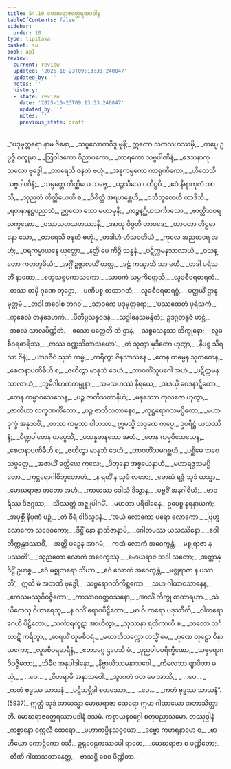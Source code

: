 ```yaml
---
title: 54.10 မောဃရာဇတ္ထေရအပဒါန
tableOfContents: false
sidebar:
  order: 10
type: tipitaka
basket: su
book: ap1
review:
  current: review
  updated: '2025-10-23T09:13:33.240847'
  updated_by: ''
  notes: ''
  history:
  - state: review
    date: '2025-10-23T09:13:33.240847'
    updated_by: ''
    notes: ''
    previous_state: draft
---
```



<ReviewStatus review={frontmatter.review} showDetails={true} />

<HypothesisAnnotation frontmatter={frontmatter} />

<DynamicBreadcrumb />

<Division number="327" book="ap1" e="ch" v="20" p="424">

<Paragraph number="7292" type="verses" book="ap1">
_“ပဒုမုတ္တရော နာမ ဇိနော,_  
_သဗ္ဗလောကဝိဒူ မုနိ;_  
ဣတော သတသဟဿမှိ,_  
_ကပ္ပေ ဥပ္ပဇ္ဇိ စက္ခုမာ._  

</Paragraph>

</Division>
<Division number="328" book="ap1" e="ch" v="20" p="424">

<Paragraph number="7293" type="verses" book="ap1">
_ဩဝါဒကော ဝိညာပကော,_  
_တာရကော သဗ္ဗပါဏိနံ;_  
_ဒေသနာကုသလော ဗုဒ္ဓေါ,_  
_တာရေသိ ဇနတံ ဗဟုံ._  

</Paragraph>

</Division>
<Division number="329" book="ap1" e="ch" v="20" p="424">

<Paragraph number="7294" type="verses" book="ap1">
_အနုကမ္ပကော ကာရုဏိကော,_  
_ဟိတေသီ သဗ္ဗပါဏိနံ;_  
_သမ္ပတ္တေ တိတ္ထိယေ သဗ္ဗေ,_  
_ပဉ္စသီလေ ပတိဋ္ဌပိ._  

</Paragraph>

</Division>
<Division number="330" book="ap1" e="ch" v="20" p="424">

<Paragraph number="7295" type="verses" book="ap1">
_ဧဝံ နိရာကုလံ အာသိ,_  
_သုညတံ တိတ္ထိယေဟိ စ;_  
_ဝိစိတ္တံ အရဟန္တေဟိ,_  
_ဝသီဘူတေဟိ တာဒိဘိ._  

</Paragraph>

</Division>
<Division number="331" book="ap1" e="ch" v="20" p="424">

<Paragraph number="7296" type="verses" book="ap1">
_ရတနာနဋ္ဌပညာသံ,_  
ဥဂ္ဂတော သော မဟာမုနိ;_  
_ကဉ္စနဂ္ဃိယသင်္ကာသော,_  
_ဗာတ္တိံသဝရလက္ခဏော._  

</Paragraph>

</Division>
<Division number="332" book="ap1" e="ch" v="20" p="424">

<Paragraph number="7297" type="verses" book="ap1">
_ဝဿသတသဟဿာနိ,_  
_အာယု ဝိဇ္ဇတိ တာဝဒေ;_  
_တာဝတာ တိဋ္ဌမာနော သော,_  
_တာရေသိ ဇနတံ ဗဟုံ._  

</Paragraph>

</Division>
<Division number="333" book="ap1" e="ch" v="20" p="424">

<Paragraph number="7298" type="verses" book="ap1">
_တဒါဟံ ဟံသဝတိယံ,_  
_ကုလေ အညတရေ အဟုံ;_  
_ပရကမ္မာယနေ ယုတ္တော,_  
_နတ္ထိ မေ ကိဉ္စိ သန္ဓနံ._  

</Paragraph>

</Division>
<Division number="334" book="ap1" e="ch" v="20" p="424">

<Paragraph number="7299" type="verses" book="ap1">
_ပဋိက္ကမနသာလာယံ,_  
_ဝသန္တော ကတဘူမိယံ;_  
_အဂ္ဂိံ ဥဇ္ဇာလယိံ တတ္ထ,_  
_ဒဠှံ ကဏှာသိ သာ မဟီ._  

</Paragraph>

</Division>
<Division number="335" book="ap1" e="ch" v="20" p="424">

<Paragraph number="7300" type="verses" book="ap1">
_တဒါ ပရိသတိံ နာထော,_  
_စတုသစ္စပကာသကော;_  
_သာဝကံ သမ္ပကိတ္တေသိ,_  
_လူခစီဝရဓာရကံ._  

</Paragraph>

</Division>
<Division number="336" book="ap1" e="ch" v="20" p="424">

<Paragraph number="7301" type="verses" book="ap1">
_တဿ တမှိ ဂုဏေ တုဋ္ဌော,_  
_ပဏိပစ္စ တထာဂတံ;_  
_လူခစီဝရဓာရဂ္ဂံ,_  
_ပတ္ထယိံ ဌာနမုတ္တမံ._  

</Paragraph>

</Division>
<Division number="337" book="ap1" e="ch" v="20" p="424">

<Paragraph number="7302" type="verses" book="ap1">
_တဒါ အဝေါစ ဘဂဝါ,_  
_သာဝကေ ပဒုမုတ္တရော;_  
_‘ပဿထေတံ ပုရိသကံ,_  
_ကုစေလံ တနုဒေဟကံ._  

</Paragraph>

</Division>
<Division number="338" book="ap1" e="ch" v="20" p="425">

<Paragraph number="7303" type="verses" book="ap1">
_ပီတိပ္ပသန္နဝဒနံ,_  
_သဒ္ဓါဓနသမနွိတံ;_  
ဥဒဂ္ဂတနုဇံ ဟဋ္ဌံ,_  
_အစလံ သာလပိဏ္ဍိတံ._  

</Paragraph>

</Division>
<Division number="339" book="ap1" e="ch" v="20" p="425">

<Paragraph number="7304" type="verses" book="ap1">
_ဧသော ပတ္ထေတိ တံ ဌာနံ,_  
_သစ္စသေနဿ ဘိက္ခုနော;_  
_လူခစီဝရဓာရိဿ,_  
_တဿ ဝဏ္ဏသိတာသယော’._  

</Paragraph>

</Division>
<Division number="340" book="ap1" e="ch" v="20" p="425">

<Paragraph number="7305" type="verses" book="ap1">
_တံ သုတွာ မုဒိတော ဟုတွာ,_  
_နိပစ္စ သိရသာ ဇိနံ;_  
_ယာဝဇီဝံ သုဘံ ကမ္မံ,_  
_ကရိတွာ ဇိနသာသနေ._  

</Paragraph>

</Division>
<Division number="341" book="ap1" e="ch" v="20" p="425">

<Paragraph number="7306" type="verses" book="ap1">
_တေန ကမ္မေန သုကတေန,_  
_စေတနာပဏိဓီဟိ စ;_  
_ဇဟိတွာ မာနုသံ ဒေဟံ,_  
_တာဝတိံသူပဂေါ အဟံ._  

</Paragraph>

</Division>
<Division number="342" book="ap1" e="ch" v="20" p="425">

<Paragraph number="7307" type="verses" book="ap1">
_ပဋိက္ကမနသာလာယံ,_  
_ဘူမိဒါဟကကမ္မုနာ;_  
_သမသဟဿံ နိရယေ,_  
_အဒယှိံ ဝေဒနာဋ္ဋိတော._  

</Paragraph>

</Division>
<Division number="343" book="ap1" e="ch" v="20" p="425">

<Paragraph number="7308" type="verses" book="ap1">
_တေန ကမ္မာဝသေသေန,_  
_ပဉ္စ ဇာတိသတာနိဟံ;_  
_မနုဿော ကုလဇော ဟုတွာ,_  
_ဇာတိယာ လက္ခဏင်္ကိတော._  

</Paragraph>

</Division>
<Division number="344" book="ap1" e="ch" v="20" p="425">

<Paragraph number="7309" type="verses" book="ap1">
_ပဉ္စ ဇာတိသတာနေဝ,_  
_ကုဋ္ဌရောဂသမပ္ပိတော;_  
_မဟာဒုက္ခံ အနုဘဝိံ,_  
_တဿ ကမ္မဿ ဝါဟသာ._  

</Paragraph>

</Division>
<Division number="345" book="ap1" e="ch" v="20" p="425">

<Paragraph number="7310" book="ap1">
ဣမသ္မိံ ဘဒ္ဒကေ ကပ္ပေ,_  
ဥပရိဋ္ဌံ ယသဿိနံ;_  
_ပိဏ္ဍပါတေန တပ္ပေသိံ,_  
_ပသန္နမာနသော အဟံ._  

</Paragraph>

</Division>
<Division number="346" book="ap1" e="ch" v="20" p="425">

<Paragraph number="7311" type="verses" book="ap1">
_တေန ကမ္မဝိသေသေန,_  
_စေတနာပဏိဓီဟိ စ;_  
_ဇဟိတွာ မာနုသံ ဒေဟံ,_  
_တာဝတိံသမဂစ္ဆဟံ._  

</Paragraph>

</Division>
<Division number="347" book="ap1" e="ch" v="20" p="425">

<Paragraph number="7312" type="verses" book="ap1">
_ပစ္ဆိမေ ဘဝေ သမ္ပတ္တေ,_  
_အဇာယိံ ခတ္တိယေ ကုလေ;_  
_ပိတုနော အစ္စယေနာဟံ,_  
_မဟာရဇ္ဇသမပ္ပိတော._  

</Paragraph>

</Division>
<Division number="348" book="ap1" e="ch" v="20" p="425">

<Paragraph number="7313" type="verses" book="ap1">
_ကုဋ္ဌရောဂါဓိဘူတောဟံ,_  
_န ရတိံ န သုခံ လဘေ;_  
_မောဃံ ရဇ္ဇံ သုခံ ယသ္မာ,_  
_မောဃရာဇာ တတော အဟံ._  

</Paragraph>

</Division>
<Division number="349" book="ap1" e="ch" v="20" p="425">

<Paragraph number="7314" type="verses" book="ap1">
_ကာယဿ ဒေါသံ ဒိသွာန,_  
_ပဗ္ဗဇိံ အနဂါရိယံ;_  
_ဗာဝရိဿ ဒိဇဂ္ဂဿ,_  
_သိဿတ္တံ အဇ္ဈုပါဂမိံ._  

</Paragraph>

</Division>
<Division number="350" book="ap1" e="ch" v="20" p="425">

<Paragraph number="7315" type="verses" book="ap1">
_မဟတာ ပရိဝါရေန,_  
ဥပေစ္စ နရနာယကံ;_  
_အပုစ္ဆိံ နိပုဏံ ပဉှံ,_  
_တံ ဝီရံ ဝါဒိသူဒနံ._  

</Paragraph>

</Division>
<Division number="351" book="ap1" e="ch" v="20" p="426">

<Paragraph number="7316" type="verses" book="ap1">
_‘အယံ လောကော ပရော လောကော,_  
_ဗြဟ္မလောကော သဒေဝကော;_  
_ဒိဋ္ဌိံ နော နာဘိဇာနာမိ,_  
_ဂေါတမဿ ယသဿိနော._  

</Paragraph>

</Division>
<Division number="352" book="ap1" e="ch" v="20" p="426">

<Paragraph number="7317" type="verses" book="ap1">
_ဧဝါဘိက္ကန္တဒဿာဝိံ,_  
_အတ္ထိ ပဉှေန အာဂမံ;_  
_ကထံ လောကံ အဝေက္ခန္တံ,_  
_မစ္စုရာဇာ န ပဿတိ’._  

</Paragraph>

</Division>
<Division number="353" book="ap1" e="ch" v="20" p="426">

<Paragraph number="7318" type="verses" book="ap1">
_‘သုညတော လောကံ အဝေက္ခဿု,_  
_မောဃရာဇ သဒါ သတော;_  
_အတ္တာနုဒိဋ္ဌိံ ဥဟစ္စ,_  
_ဧဝံ မစ္စုတရော သိယာ._  

</Paragraph>

</Division>
<Division number="354" book="ap1" e="ch" v="20" p="426">

<Paragraph number="7319" type="verses" book="ap1">
_ဧဝံ လောကံ အဝေက္ခန္တံ,_  
_မစ္စုရာဇာ န ပဿတိ’;_  
ဣတိ မံ အဘဏိ ဗုဒ္ဓေါ,_  
_သဗ္ဗရောဂတိကိစ္ဆကော._  

</Paragraph>

</Division>
<Division number="355" book="ap1" e="ch" v="20" p="426">

<Paragraph number="7320" type="verses" book="ap1">
_သဟ ဂါထာဝသာနေန,_  
_ကေသမဿုဝိဝဇ္ဇိတော;_  
_ကာသာဝဝတ္ထဝသနော,_  
_အာသိံ ဘိက္ခု တထာရဟာ._  

</Paragraph>

</Division>
<Division number="356" book="ap1" e="ch" v="20" p="426">

<Paragraph number="7321" type="verses" book="ap1">
_သံဃိကေသု ဝိဟာရေသု,_  
_န ဝသိံ ရောဂပီဠိတော;_  
_မာ ဝိဟာရော ပဒုဿီတိ,_  
_ဝါတရောဂေဟိ ပီဠိတော._  

</Paragraph>

</Division>
<Division number="357" book="ap1" e="ch" v="20" p="426">

<Paragraph number="7322" type="verses" book="ap1">
_သင်္ကာရကူဋာ အာဟိတွာ,_  
_သုသာနာ ရထိကာဟိ စ;_  
_တတော သင်္ဃာဋိံ ကရိတွာ,_  
_ဓာရယိံ လူခစီဝရံ._  

</Paragraph>

</Division>
<Division number="358" book="ap1" e="ch" v="20" p="426">

<Paragraph number="7323" type="verses" book="ap1">
_မဟာဘိသက္ကော တသ္မိံ မေ,_  
_ဂုဏေ တုဋ္ဌော ဝိနာယကော;_  
_လူခစီဝရဓာရီနံ,_  
_ဧတဒဂ္ဂေ ဌပေသိ မံ._  

</Paragraph>

</Division>
<Division number="359" book="ap1" e="ch" v="20" p="426">

<Paragraph number="7324" type="verses" book="ap1">
_ပုညပါပပရိက္ခီဏော,_  
_သဗ္ဗရောဂဝိဝဇ္ဇိတော;_  
_သိခီဝ အနုပါဒါနော,_  
_နိဗ္ဗာယိဿမနာသဝေါ._  

</Paragraph>

</Division>
<Division number="360" book="ap1" e="ch" v="20" p="426">

<Paragraph number="7325" type="verses" book="ap1">
_ကိလေသာ ဈာပိတာ မယှံ,_  
_ …ပေ… _  
_ဝိဟရာမိ အနာသဝေါ._  

</Paragraph>

</Division>
<Division number="361" book="ap1" e="ch" v="20" p="426">

<Paragraph number="7326" type="verses" book="ap1">
_သွာဂတံ ဝတ မေ အာသိ,_  
_ …ပေ… _  
_ကတံ ဗုဒ္ဓဿ သာသနံ._  

</Paragraph>

</Division>
<Division number="362" book="ap1" e="ch" v="20" p="426">

<Paragraph number="7327" type="verses" book="ap1">
_ပဋိသမ္ဘိဒါ စတဿော,_  
_ …ပေ… _  
_ကတံ ဗုဒ္ဓဿ သာသနံ”. (5937)_  

</Paragraph>

<Paragraph number="7328" book="ap1">
ဣတ္ထံ သုဒံ အာယသ္မာ မောဃရာဇာ ထေရော ဣမာ ဂါထာယော အဘာသိတ္ထာတိ.

</Paragraph>
</Division>

<Paragraph number="7329" type="center" book="ap1">
မောဃရာဇတ္ထေရဿာပဒါနံ ဒသမံ.



</Paragraph>

<Paragraph number="7330" type="center" book="ap1">
ကစ္စာယနဝဂ္ဂေါ စတုပညာသမော.



</Paragraph>

<Paragraph number="7331" type="center" book="ap1">
တဿုဒ္ဒါနံ


</Paragraph>

<Paragraph number="7332" type="verses" book="ap1">
_ကစ္စာနော ဝက္ကလီ ထေရော,_  
_မဟာကပ္ပိနသဝှယော;_  
_ဒဗ္ဗော ကုမာရနာမော စ,_  
_ဗာဟိယော ကောဋ္ဌိကော ဝသီ._  

</Paragraph>

<Paragraph number="7333" type="verses" book="ap1">
ဥရုဝေဠကဿပေါ ရာဓော,_  
_မောဃရာဇာ စ ပဏ္ဍိတော;_  
_တီဏိ ဂါထာသတာနေတ္ထ,_  
_ဗာသဋ္ဌိ စေဝ ပိဏ္ဍိတာ._
</Paragraph>